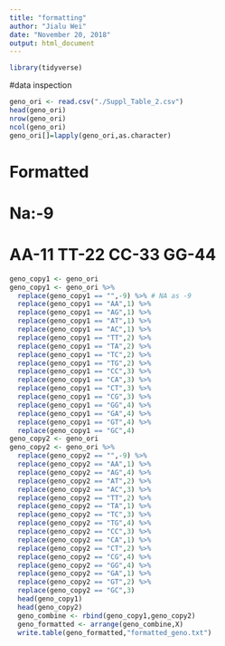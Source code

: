 ---
title: "formatting"
author: "Jialu Wei"
date: "November 20, 2018"
output: html_document
---
```{r}
library(tidyverse)
```

#data inspection
```{r}
geno_ori <- read.csv("./Suppl_Table_2.csv")
head(geno_ori)
nrow(geno_ori)
ncol(geno_ori)
geno_ori[]=lapply(geno_ori,as.character)
```

# Formatted 
# Na:-9
# AA-11 TT-22 CC-33 GG-44 
```{r}
geno_copy1 <- geno_ori
geno_copy1 <- geno_ori %>%
  replace(geno_copy1 == "",-9) %>% # NA as -9
  replace(geno_copy1 == "AA",1) %>%
  replace(geno_copy1 == "AG",1) %>%
  replace(geno_copy1 == "AT",1) %>%
  replace(geno_copy1 == "AC",1) %>%
  replace(geno_copy1 == "TT",2) %>%
  replace(geno_copy1 == "TA",2) %>%
  replace(geno_copy1 == "TC",2) %>%
  replace(geno_copy1 == "TG",2) %>%
  replace(geno_copy1 == "CC",3) %>%
  replace(geno_copy1 == "CA",3) %>%
  replace(geno_copy1 == "CT",3) %>%
  replace(geno_copy1 == "CG",3) %>%
  replace(geno_copy1 == "GG",4) %>%
  replace(geno_copy1 == "GA",4) %>%
  replace(geno_copy1 == "GT",4) %>%
  replace(geno_copy1 == "GC",4) 
geno_copy2 <- geno_ori
geno_copy2 <- geno_ori %>%
  replace(geno_copy2 == "",-9) %>%
  replace(geno_copy2 == "AA",1) %>%
  replace(geno_copy2 == "AG",4) %>%
  replace(geno_copy2 == "AT",2) %>%
  replace(geno_copy2 == "AC",3) %>%
  replace(geno_copy2 == "TT",2) %>%
  replace(geno_copy2 == "TA",1) %>%
  replace(geno_copy2 == "TC",3) %>%
  replace(geno_copy2 == "TG",4) %>%
  replace(geno_copy2 == "CC",3) %>%
  replace(geno_copy2 == "CA",1) %>%
  replace(geno_copy2 == "CT",2) %>%
  replace(geno_copy2 == "CG",4) %>%
  replace(geno_copy2 == "GG",4) %>%
  replace(geno_copy2 == "GA",1) %>%
  replace(geno_copy2 == "GT",2) %>%
  replace(geno_copy2 == "GC",3) 
  head(geno_copy1) 
  head(geno_copy2)
  geno_combine <- rbind(geno_copy1,geno_copy2) 
  geno_formatted <- arrange(geno_combine,X) 
  write.table(geno_formatted,"formatted_geno.txt")
```




